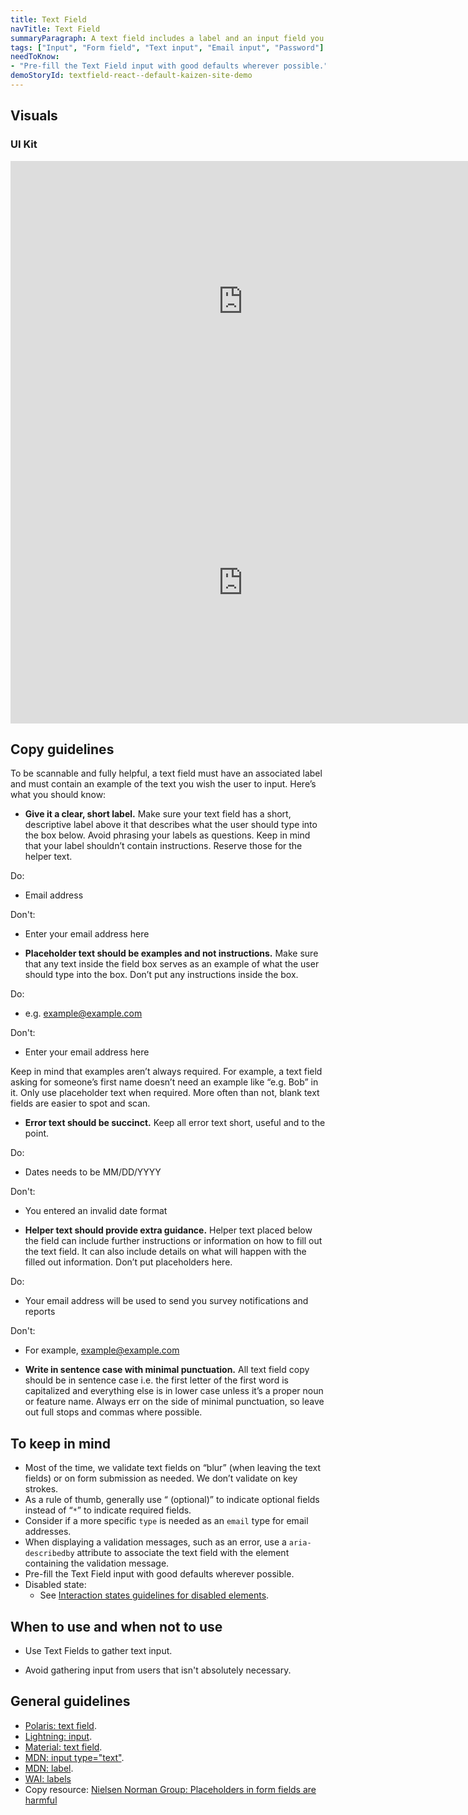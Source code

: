 ```yaml
---
title: Text Field
navTitle: Text Field
summaryParagraph: A text field includes a label and an input field you can type text into.
tags: ["Input", "Form field", "Text input", "Email input", "Password"]
needToKnow:
- "Pre-fill the Text Field input with good defaults wherever possible."
demoStoryId: textfield-react--default-kaizen-site-demo
---
```



## Visuals

### UI Kit

<iframe style="border: none;" width="744" height="450" src="https://www.figma.com/embed?embed_host=share&url=https%3A%2F%2Fwww.figma.com%2Ffile%2Fe3TyAOZKfLg9cA01Iy1Mgm%2FKaizen-Site-embed%3Fnode-id%3D205%253A11577" allowfullscreen></iframe>

<iframe style="border: none;" width="744" height="450" src="https://www.figma.com/embed?embed_host=share&url=https%3A%2F%2Fwww.figma.com%2Ffile%2Fe3TyAOZKfLg9cA01Iy1Mgm%2FKaizen-Site-embed%3Fnode-id%3D205%253A12677" allowfullscreen></iframe>

## Copy guidelines
To be scannable and fully helpful, a text field must have an associated label and must contain an example of the text you wish the user to input. Here’s what you should know:

*   **Give it a clear, short label.**
Make sure your text field has a short, descriptive label above it that describes what the user should type into the box below. Avoid phrasing your labels as questions. Keep in mind that your label shouldn’t contain instructions. Reserve those for the helper text. 

Do:
- Email address

Don't:
- Enter your email address here

*   **Placeholder text should be examples and not instructions.**
Make sure that any text inside the field box serves as an example of what the user should type into the box. Don’t put any instructions inside the box. 

Do:
- e.g. example@example.com

Don't:
- Enter your email address here

Keep in mind that examples aren’t always required. For example, a text field asking for someone’s first name doesn’t need an example like “e.g. Bob” in it. Only use placeholder text when required. More often than not, blank text fields are easier to spot and scan.

*   **Error text should be succinct.**
Keep all error text short, useful and to the point.

Do:
- Dates needs to be MM/DD/YYYY

Don't:
- You entered an invalid date format

*   **Helper text should provide extra guidance.**
Helper text placed below the field can include further instructions or information on how to fill out the text field. It can also include details on what will happen with the filled out information. Don’t put placeholders here.

Do:
- Your email address will be used to send you survey notifications and reports

Don't:
- For example, example@example.com

*   **Write in sentence case with minimal punctuation.**
All text field copy should be in sentence case i.e. the first letter of the first word is capitalized and everything else is in lower case unless it’s a proper noun or feature name. Always err on the side of minimal punctuation, so leave out full stops and commas where possible.

## To keep in mind

* Most of the time, we validate text fields on “blur” (when leaving the text fields) or on form submission as needed. We don’t validate on key strokes.
* As a rule of thumb, generally use “ (optional)” to indicate optional fields instead of “`*`” to indicate required fields.
* Consider if a more specific `type` is needed as an `email` type for email addresses.
* When displaying a validation messages, such as an error, use a `aria-describedby` attribute to associate the text field with the element containing the validation message.
* Pre-fill the Text Field input with good defaults wherever possible.
* Disabled state:
    * See [Interaction states guidelines for disabled elements](/guidelines/interaction-states#disabled-state).

## When to use and when not to use

<WhenToUseAndWhenNotToUse>
<WhenToUse>

* Use Text Fields to gather text input.

</WhenToUse>
<WhenNotToUse>

* Avoid gathering input from users that isn't absolutely necessary.

</WhenNotToUse>
</WhenToUseAndWhenNotToUse>

## General guidelines

- [Polaris: text field](https://polaris.shopify.com/components/forms/text-field).
- [Lightning: input](https://www.lightningdesignsystem.com/components/input/).
- [Material: text field](https://material.io/design/components/text-fields.html).
- [MDN: input type="text"](https://developer.mozilla.org/en-US/docs/Web/HTML/Element/input/text).
- [MDN: label](https://developer.mozilla.org/en-US/docs/Web/HTML/Element/label).
- [WAI: labels](https://www.w3.org/WAI/tutorials/forms/labels/)
- Copy resource: [Nielsen Norman Group: Placeholders in form fields are harmful](https://www.nngroup.com/articles/form-design-placeholders/)

